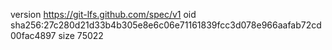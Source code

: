 version https://git-lfs.github.com/spec/v1
oid sha256:27c280d21d33b4b305e8e6c06e71161839fcc3d078e966aafab72cd00fac4897
size 75022
